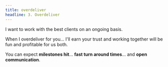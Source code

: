 ```yaml
---
title: overdeliver
headline: 3. Overdeliver
---
```


I want to work with the best clients on an ongoing basis.

When I overdeliver for you... I'll earn your trust and working together will be fun and profitable for us both.

You can expect **milestones hit**... **fast turn around times**... and **open communication**.
